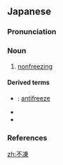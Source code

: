 ==Japanese==
{{ja-kanjitab|ふ|とう|yomi=o}}

===Pronunciation===
{{ja-pron|yomi=o|ふとう|acc=0|acc_ref=DJR}}

===Noun===
{{ja-noun|ふとう}}

# [[nonfreezing]]

====Derived terms====
{{der-top}}
* {{ja-r|不凍液|ふとうえき}}: [[antifreeze]]
* {{ja-r|不凍湖|ふとうこ}}
* {{ja-r|不凍港|ふとうこう}}
{{der-bottom}}

===References===
<references/>

[[zh:不凍]]
